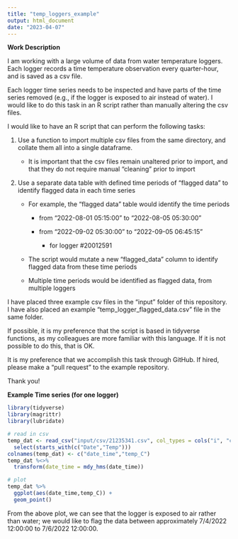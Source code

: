 ```yaml
---
title: "temp_loggers_example"
output: html_document
date: "2023-04-07"
---
```


**Work Description**

I am working with a large volume of data from water temperature loggers. Each logger records a time temperature observation every quarter-hour, and is saved as a csv file.

Each logger time series needs to be inspected and have parts of the time series removed (e.g., if the logger is exposed to air instead of water). I would like to do this task in an R script rather than manually altering the csv files.

I would like to have an R script that can perform the following tasks:

1.  Use a function to import multiple csv files from the same directory, and collate them all into a single dataframe.

    -   It is important that the csv files remain unaltered prior to import, and that they do not require manual "cleaning" prior to import

2.  Use a separate data table with defined time periods of "flagged data" to identify flagged data in each time series

    -   For example, the "flagged data" table would identify the time periods

        -   from "2022-08-01 05:15:00" to "2022-08-05 05:30:00"

        -   from "2022-09-02 05:30:00" to "2022-09-05 06:45:15"

            -   for logger #20012591

    -   The script would mutate a new "flagged_data" column to identify flagged data from these time periods

    -   Multiple time periods would be identified as flagged data, from multiple loggers

I have placed three example csv files in the "input" folder of this repository. I have also placed an example "temp_logger_flagged_data.csv" file in the same folder.

If possible, it is my preference that the script is based in tidyverse functions, as my colleagues are more familiar with this language. If it is not possible to do this, that is OK.

It is my preference that we accomplish this task through GitHub. If hired, please make a "pull request" to the example repository.

Thank you!

**Example Time series (for one logger)**

```r
library(tidyverse)
library(magrittr)
library(lubridate)

# read in csv
temp_dat <- read_csv("input/csv/21235341.csv", col_types = cols("i", "c", "d", "?", "_", "_", "_"), skip = 1) %>%
  select(starts_with(c("Date","Temp"))) 
colnames(temp_dat) <- c("date_time","temp_C")
temp_dat %<>%
  transform(date_time = mdy_hms(date_time))

# plot
temp_dat %>%
  ggplot(aes(date_time,temp_C)) +
  geom_point()

```


From the above plot, we can see that the logger is exposed to air rather than water; we would like to flag the data between approximately 7/4/2022 12:00:00 to 7/6/2022 12:00:00.
